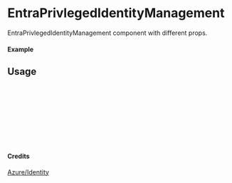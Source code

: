 
<Meta of={EntraPrivlegedIdentityManagement} title="Azure/Identity/EntraPrivlegedIdentityManagement" />

# EntraPrivlegedIdentityManagement

EntraPrivlegedIdentityManagement component with different props.

#### Example

<Canvas of={EntraPrivlegedIdentityManagement.Primary} />

## Usage

```ts
import { EntraPrivlegedIdentityManagement } from "yadl-ui";

const Example = () => {
  return (
      <EntraPrivlegedIdentityManagement />
  );
};

export default Example;
```

#### Credits
[Azure/Identity](https://learn.microsoft.com/en-us/azure/architecture/icons/)
